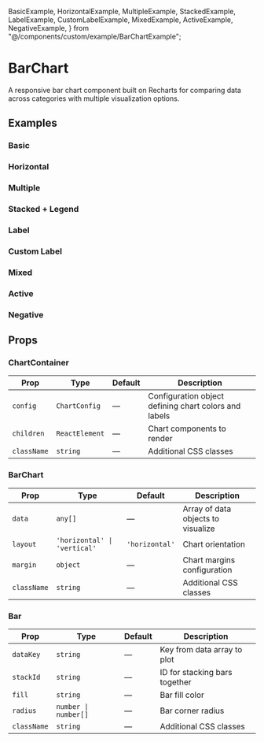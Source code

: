   BasicExample,
  HorizontalExample,
  MultipleExample,
  StackedExample,
  LabelExample,
  CustomLabelExample,
  MixedExample,
  ActiveExample,
  NegativeExample,
} from "@/components/custom/example/BarChartExample";

# BarChart

A responsive bar chart component built on Recharts for comparing data across categories with multiple visualization options.

<InstallTabs components="BarChart" />

## Examples

### Basic

<BasicExample />

### Horizontal

<HorizontalExample />

### Multiple

<MultipleExample />

### Stacked + Legend

<StackedExample />

### Label

<LabelExample />

### Custom Label

<CustomLabelExample />

### Mixed

<MixedExample />

### Active

<ActiveExample />

### Negative

<NegativeExample />

## Props

### ChartContainer

| Prop        | Type           | Default | Description                                           |
| ----------- | -------------- | ------- | ----------------------------------------------------- |
| `config`    | `ChartConfig`  | —       | Configuration object defining chart colors and labels |
| `children`  | `ReactElement` | —       | Chart components to render                            |
| `className` | `string`       | —       | Additional CSS classes                                |

### BarChart

| Prop        | Type                         | Default        | Description                        |
| ----------- | ---------------------------- | -------------- | ---------------------------------- |
| `data`      | `any[]`                      | —              | Array of data objects to visualize |
| `layout`    | `'horizontal' \| 'vertical'` | `'horizontal'` | Chart orientation                  |
| `margin`    | `object`                     | —              | Chart margins configuration        |
| `className` | `string`                     | —              | Additional CSS classes             |

### Bar

| Prop        | Type                 | Default | Description                   |
| ----------- | -------------------- | ------- | ----------------------------- |
| `dataKey`   | `string`             | —       | Key from data array to plot   |
| `stackId`   | `string`             | —       | ID for stacking bars together |
| `fill`      | `string`             | —       | Bar fill color                |
| `radius`    | `number \| number[]` | —       | Bar corner radius             |
| `className` | `string`             | —       | Additional CSS classes        |
